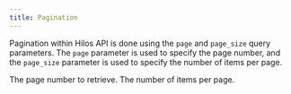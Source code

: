 ```yaml
---
title: Pagination
---
```


Pagination within Hilos API is done using the `page` and `page_size` query parameters. The `page` parameter is used to specify the page number, and the `page_size` parameter is used to specify the number of items per page.

<ParamField body="page" type="integer">
  The page number to retrieve.
</ParamField>

<ParamField body="page_size" type="integer">
  The number of items per page.
</ParamField>

